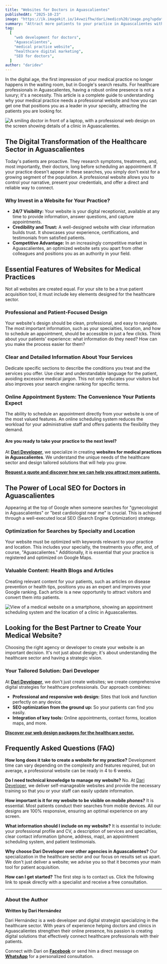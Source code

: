 ```yaml
---
title: "Websites for Doctors in Aguascalientes"
publishedAt: "2025-10-23"
image: "https://ik.imagekit.io/14vwzifhw/dari/medico%20/image.png?updatedAt=1760972802556"
summary: "Attract more patients to your practice in Aguascalientes with a professional website. Discover the keys to digital success for doctors. Get a quote now!"
tag:
  [
    "web development for doctors",
    "Aguascalientes",
    "medical practice website",
    "healthcare digital marketing",
    "SEO for doctors",
  ]
author: "daridev"
---
```


In the digital age, the first impression of your medical practice no longer happens in the waiting room, but in Google's search results. For healthcare professionals in Aguascalientes, having a robust online presence is not a luxury; it's a necessity. This article is a complete guide to understanding why your medical practice needs a professional website and how you can get one that positions you as a leader in your specialty, attracting the patients you are looking for.

![A smiling doctor in front of a laptop, with a professional web design on the screen showing details of a clinic in Aguascalientes.](https://ik.imagekit.io/14vwzifhw/dari/medico%20/image.png?updatedAt=1760972802556 "Professional web design for doctors in Aguascalientes")

## The Digital Transformation of the Healthcare Sector in Aguascalientes

Today's patients are proactive. They research symptoms, treatments, and, most importantly, their doctors, long before scheduling an appointment. If your practice doesn't appear in these searches, you simply don't exist for a growing segment of the population. A professional website allows you to control your narrative, present your credentials, and offer a direct and reliable way to connect.

### Why Invest in a Website for Your Practice?

- **24/7 Visibility:** Your website is your digital receptionist, available at any time to provide information, answer questions, and capture appointments.
- **Credibility and Trust:** A well-designed website with clear information builds trust. It showcases your experience, certifications, and testimonials from satisfied patients.
- **Competitive Advantage:** In an increasingly competitive market in Aguascalientes, an optimized website sets you apart from other colleagues and positions you as an authority in your field.

## Essential Features of Websites for Medical Practices

Not all websites are created equal. For your site to be a true patient acquisition tool, it must include key elements designed for the healthcare sector.

### Professional and Patient-Focused Design

Your website's design should be clean, professional, and easy to navigate. The most important information, such as your specialties, location, and how to schedule an appointment, should be accessible in just a few clicks. Think about your patients' experience: what information do they need? How can you make the process easier for them?

### Clear and Detailed Information About Your Services

Dedicate specific sections to describe the conditions you treat and the services you offer. Use clear and understandable language for the patient, avoiding excessive medical jargon. This not only educates your visitors but also improves your search engine ranking for specific terms.

### Online Appointment System: The Convenience Your Patients Expect

The ability to schedule an appointment directly from your website is one of the most valued features. An online scheduling system reduces the workload for your administrative staff and offers patients the flexibility they demand.

#### Are you ready to take your practice to the next level?

At **[Dari Developer](https://darideveloper.com/)**, we specialize in creating **websites for medical practices in Aguascalientes**. We understand the unique needs of the healthcare sector and design tailored solutions that will help you grow.

[**Request a quote and discover how we can help you attract more patients.**](https://darideveloper.com/)

## The Power of Local SEO for Doctors in Aguascalientes

Appearing at the top of Google when someone searches for "gynecologist in Aguascalientes" or "best cardiologist near me" is crucial. This is achieved through a well-executed local SEO (Search Engine Optimization) strategy.

### Optimization for Searches by Specialty and Location

Your website must be optimized with keywords relevant to your practice and location. This includes your specialty, the treatments you offer, and, of course, "Aguascalientes." Additionally, it is essential that your practice is registered and optimized on Google Maps.

### Valuable Content: Health Blogs and Articles

Creating relevant content for your patients, such as articles on disease prevention or health tips, positions you as an expert and improves your Google ranking. Each article is a new opportunity to attract visitors and convert them into patients.

![View of a medical website on a smartphone, showing an appointment scheduling system and the location of a clinic in Aguascalientes.](<https://ik.imagekit.io/14vwzifhw/dari/medico%20/image(1).png?updatedAt=1760972802416> "Responsive medical website with appointment scheduling")

## Looking for the Best Partner to Create Your Medical Website?

Choosing the right agency or developer to create your website is an important decision. It's not just about design; it's about understanding the healthcare sector and having a strategic vision.

### Your Tailored Solution: Dari Developer

At **[Dari Developer](https://darideveloper.com/)**, we don't just create websites; we create comprehensive digital strategies for healthcare professionals. Our approach combines:

- **Professional and responsive web design:** Sites that look and function perfectly on any device.
- **SEO optimization from the ground up:** So your patients can find you easily.
- **Integration of key tools:** Online appointments, contact forms, location maps, and more.

[**Discover our web design packages for the healthcare sector.**](https://darideveloper.com/)

## Frequently Asked Questions (FAQ)

**How long does it take to create a website for my practice?**
Development time can vary depending on the complexity and features required, but on average, a professional website can be ready in 4 to 6 weeks.

**Do I need technical knowledge to manage my website?**
No. At [Dari Developer](https://darideveloper.com/), we deliver self-manageable websites and provide the necessary training so that you or your staff can easily update information.

**How important is it for my website to be visible on mobile phones?**
It is essential. Most patients conduct their searches from mobile devices. All our designs are 100% responsive, ensuring an optimal experience on any screen.

**What information should I include on my website?**
It is essential to include: your professional profile and CV, a description of services and specialties, clear contact information (phone, address, map), an appointment scheduling system, and patient testimonials.

**Why choose Dari Developer over other agencies in Aguascalientes?**
Our specialization in the healthcare sector and our focus on results set us apart. We don't just deliver a website; we advise you so that it becomes your main tool for patient acquisition.

**How can I get started?**
The first step is to contact us. Click the following link to speak directly with a specialist and receive a free consultation.

---

### **About the Author**

**Written by Dari Hernández**

Dari Hernández is a web developer and digital strategist specializing in the healthcare sector. With years of experience helping doctors and clinics in Aguascalientes strengthen their online presence, his passion is creating digital solutions that effectively connect healthcare professionals with their patients.

Connect with Dari on [**Facebook**](https://www.facebook.com/daridevofficial) or send him a direct message on [**WhatsApp**](https://api.whatsapp.com/send?phone=5214493402622) for a personalized consultation.
